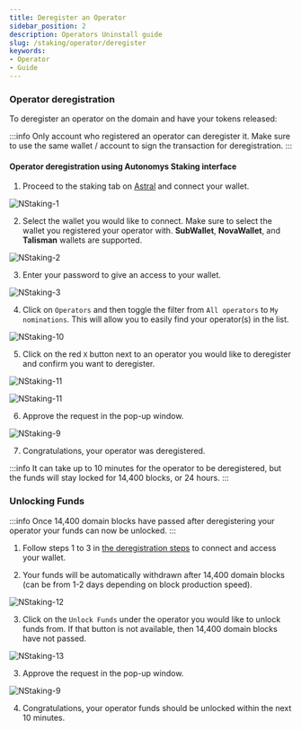 ```yaml
---
title: Deregister an Operator
sidebar_position: 2
description: Operators Uninstall guide
slug: /staking/operator/deregister
keywords:
- Operator
- Guide
---
```




### Operator deregistration

To deregister an operator on the domain and have your tokens released:

:::info
Only account who registered an operator can deregister it. Make sure to use the same wallet / account to sign the transaction for deregistration. 
:::

#### Operator deregistration using **Autonomys Staking interface**

1. Proceed to the staking tab on [Astral](https://astral.autonomys.xyz/taurus/consensus) and connect your wallet.

![NStaking-1](/img/doc-imgs/operators-staking/NStaking-1.png)

2. Select the wallet you would like to connect. Make sure to select the wallet you registered your operator with. **SubWallet**, **NovaWallet**, and **Talisman** wallets are supported.

![NStaking-2](/img/doc-imgs/operators-staking/NStaking-2.png)

3. Enter your password to give an access to your wallet.

![NStaking-3](/img/doc-imgs/operators-staking/NStaking-3.png)

4. Click on `Operators` and then toggle the filter from `All operators` to `My nominations`. This will allow you to easily find your operator(s) in the list.

![NStaking-10](/img/doc-imgs/operators-staking/NStaking-10.png)

5. Click on the red `X` button next to an operator you would like to deregister and confirm you want to deregister. 

![NStaking-11](/img/doc-imgs/operators-staking/NStaking-11.png)

![NStaking-11](/img/doc-imgs/operators-staking/NStaking-7.png)

6. Approve the request in the pop-up window. 

![NStaking-9](/img/doc-imgs/operators-staking/NStaking-9.png)

7. Congratulations, your operator was deregistered.

:::info
It can take up to 10 minutes for the operator to be deregistered, but the funds will stay locked for 14,400 blocks, or 24 hours.
:::

### Unlocking Funds

:::info
Once 14,400 domain blocks have passed after deregistering your operator your funds can now be unlocked. 
:::

1. Follow steps 1 to 3 in [the deregistration steps](#operator-deregistration) to connect and access your wallet.

2. Your funds will be automatically withdrawn after 14,400 domain blocks  (can be from 1-2 days depending on block production speed). 

![NStaking-12](/img/doc-imgs/operators-staking/NStaking-12.png)

3. Click on the `Unlock Funds` under the operator you would like to unlock funds from. If that button is not available, then 14,400 domain blocks have not passed.

![NStaking-13](/img/doc-imgs/operators-staking/NStaking-13.png)

3. Approve the request in the pop-up window. 

![NStaking-9](/img/doc-imgs/operators-staking/NStaking-9.png)

4. Congratulations, your operator funds should be unlocked within the next 10 minutes.
